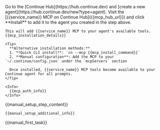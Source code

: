 <Steps>
  <Step title="Create a New Agent via the Continue Hub">
    Go to the [Continue Hub](https://hub.continue.dev) and [create a new agent](https://hub.continue.dev/new?type=agent).
    </Step>

  <Step title="Connect {{service_name}} MCP via Continue Hub">
    Visit the [{{service_name}} MCP on Continue Hub]({{mcp_hub_url}}) and click **Install** to add it to the agent you created in the step above.

    This will add {{service_name}} MCP to your agent's available tools. {{mcp_installation_details}}

    <Tip>
      **Alternative installation methods:**
      1. **Quick CLI install**: `cn --mcp {{mcp_install_command}}`
      2. **Manual configuration**: Add the MCP to your `~/.continue/config.json` under the `mcpServers` section

      Once installed, {{service_name}} MCP tools become available to your Continue agent for all prompts.
    </Tip>

    <Info>
      {{mcp_auth_info}}
    </Info>

  </Step>

  <Step title="{{manual_setup_step_title}}">
    {{manual_setup_step_content}}

    {{manual_setup_additional_info}}

  </Step>

  <Step title="Run Your First {{task_type}}">
    {{manual_first_task}}
  </Step>
</Steps>